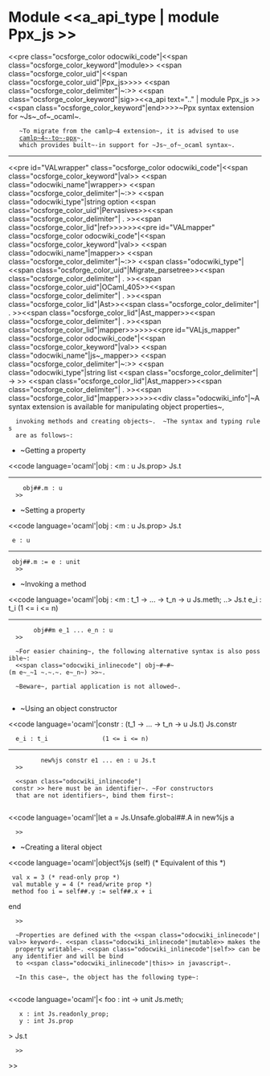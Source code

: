 =Module <<a_api_type | module Ppx_js >> =
<<pre class="ocsforge_color odocwiki_code"|<<span class="ocsforge_color_keyword"|module>> <<span class="ocsforge_color_uid"|<<span class="ocsforge_color_uid"|Ppx_js>>>> <<span class="ocsforge_color_delimiter"|~:>> <<span class="ocsforge_color_keyword"|sig>><<a_api text=".." | module Ppx_js >><<span class="ocsforge_color_keyword"|end>>>>~Ppx syntax extension for ~Js~_of~_ocaml~.


    ~To migrate from the camlp~4 extension~, it is advised to use
    [[https://github.com/janestreet/camlp4-to-ppx|camlp~4~-to~-ppx]]~,
    which provides built~-in support for ~Js~_of~_ocaml syntax~.

----
<<pre id="VALwrapper" class="ocsforge_color odocwiki_code"|<<span class="ocsforge_color_keyword"|val>> <<span class="odocwiki_name"|wrapper>> <<span class="ocsforge_color_delimiter"|~:>> <<span class="odocwiki_type"|string option <<span class="ocsforge_color_uid"|Pervasives>><<span class="ocsforge_color_delimiter"| . >><<span class="ocsforge_color_lid"|ref>>>>>><<pre id="VALmapper" class="ocsforge_color odocwiki_code"|<<span class="ocsforge_color_keyword"|val>> <<span class="odocwiki_name"|mapper>> <<span class="ocsforge_color_delimiter"|~:>> <<span class="odocwiki_type"|<<span class="ocsforge_color_uid"|Migrate_parsetree>><<span class="ocsforge_color_delimiter"| . >><<span class="ocsforge_color_uid"|OCaml_405>><<span class="ocsforge_color_delimiter"| . >><<span class="ocsforge_color_lid"|Ast>><<span class="ocsforge_color_delimiter"| . >><<span class="ocsforge_color_lid"|Ast_mapper>><<span class="ocsforge_color_delimiter"| . >><<span class="ocsforge_color_lid"|mapper>>>>>><<pre id="VALjs_mapper" class="ocsforge_color odocwiki_code"|<<span class="ocsforge_color_keyword"|val>> <<span class="odocwiki_name"|js~_mapper>> <<span class="ocsforge_color_delimiter"|~:>> <<span class="odocwiki_type"|string list <<span class="ocsforge_color_delimiter"| -> >> <<span class="ocsforge_color_lid"|Ast_mapper>><<span class="ocsforge_color_delimiter"| . >><<span class="ocsforge_color_lid"|mapper>>>>>><<div class="odocwiki_info"|~A syntax extension is available for manipulating object properties~,
   invoking methods and creating objects~.  ~The syntax and typing rules
   are as follows~:


   
* ~Getting a property
   
<<code language='ocaml'|obj : <m : u Js.prop> Js.t
--------------------------
     obj##.m : u
   >>

   
* ~Setting a property
   
<<code language='ocaml'|obj : <m : u Js.prop> Js.t
  e : u
--------------------------
  obj##.m := e : unit
   >>

   
* ~Invoking a method
   
<<code language='ocaml'|obj : <m : t_1 -> ... -> t_n -> u Js.meth; ..> Js.t
e_i : t_i               (1 <= i <= n)
----------------------------------------------------
        obj##m e_1 ... e_n : u
   >>

   ~For easier chaining~, the following alternative syntax is also possible~:
   <<span class="odocwiki_inlinecode"| obj~#~#~(m e~_~1 ~.~.~. e~_n~) >>~.


   ~Beware~, partial application is not allowed~.
   
* ~Using an object constructor
   
<<code language='ocaml'|constr : (t_1 -> ... -> t_n -> u Js.t) Js.constr
   e_i : t_i               (1 <= i <= n)
------------------------------------------------
          new%js constr e1 ... en : u Js.t
   >>

   <<span class="odocwiki_inlinecode"| constr >> here must be an identifier~. ~For constructors
   that are not identifiers~, bind them first~:
   
<<code language='ocaml'|let a = Js.Unsafe.global##.A in
new%js a
   >>

   
* ~Creating a literal object
   
<<code language='ocaml'|object%js (self) (* Equivalent of this *)
  val x = 3 (* read-only prop *)
  val mutable y = 4 (* read/write prop *)
  method foo i = self##.y := self##.x + i
end
   >>

   ~Properties are defined with the <<span class="odocwiki_inlinecode"|val>> keyword~. <<span class="odocwiki_inlinecode"|mutable>> makes the
   property writable~. <<span class="odocwiki_inlinecode"|self>> can be any identifier and will be bind
   to <<span class="odocwiki_inlinecode"|this>> in javascript~.


   ~In this case~, the object has the following type~:
   
<<code language='ocaml'|< foo : int -> unit Js.meth;
    x : int Js.readonly_prop;
    y : int Js.prop
> Js.t
   >>

   

>>
